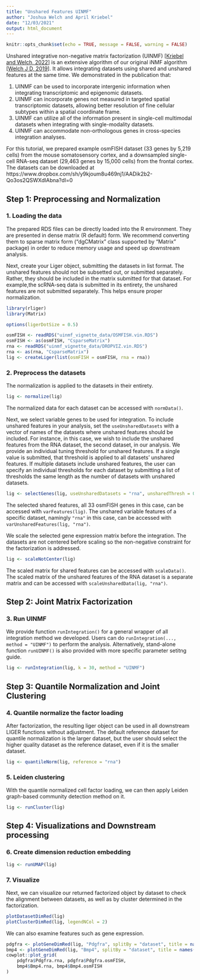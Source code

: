 ```yaml
---
title: "Unshared Features UINMF"
author: "Joshua Welch and April Kriebel"
date: "12/03/2021"
output: html_document
---
```


```r
knitr::opts_chunk$set(echo = TRUE, message = FALSE, warning = FALSE)
```

Unshared integrative non-negative matrix factorization (UINMF) [[Kriebel and Welch, 2022](https://doi.org/10.1038/s41467-022-28431-4)] is an extensive algorithm of our original iNMF algorithm [[Welch J D, 2019](https://doi.org/10.1016/j.cell.2019.05.006)]. It allows integrating datasets using shared and unshared features at the same time. We demonstrated in the publication that: 

1. UINMF can be used to incorporate intergenic information when integrating transcriptomic and epigenomic datasets. 
2. UINMF can incorporate genes not measured in targeted spatial transcriptomic datasets, allowing better resolution of fine cellular subtypes within a spatial coordinate frame. 
3. UINMF can utilize all of the information present in single-cell multimodal datasets when integrating with single-modality datasets. 
4. UINMF can accommodate non-orthologous genes in cross-species integration analyses.

For this tutorial, we prepared example osmFISH dataset (33 genes by 5,219 cells) from the mouse somatosensory cortex, and a downsampled single-cell RNA-seq dataset (29,463 genes by 15,000 cells) from the frontal cortex. The datasets can be downloaded at https://www.dropbox.com/sh/y9kjoum8u469nj1/AADik2b2-Qo3os2QSWXdIAbna?dl=0


## Step 1: Preprocessing and Normalization

### 1. Loading the data

The prepared RDS files can be directly loaded into the R environment. They are presented in dense matrix (R default) form. We recommend converting them to sparse matrix form ("dgCMatrix" class supported by "Matrix" package) in order to reduce memory usage and speed up downstream analysis.

Next, create your Liger object, submitting the datasets in list format. The unshared features should not be subsetted out, or submitted separately. Rather, they should be included in the matrix submitted for that dataset. For example,the scRNA-seq data is submitted in its entirety, the unshared features are not submitted separately. This helps ensure proper normalization.

```r
library(rliger)
library(Matrix)

options(ligerDotSize = 0.5)

osmFISH <- readRDS("uinmf_vignette_data/OSMFISH.vin.RDS")
osmFISH <- as(osmFISH, "CsparseMatrix")
rna <- readRDS("uinmf_vignette_data/DROPVIZ.vin.RDS")
rna <- as(rna, "CsparseMatrix")
lig <- createLiger(list(osmFISH = osmFISH, rna = rna))
```

### 2. Preprocess the datasets

The normalization is applied to the datasets in their entirety.

```r
lig <- normalize(lig)
```

The normalized data for each dataset can be accessed with `normData()`.

Next, we select variable genes to be used for integration. To include unshared features in your analysis, set the `useUnsharedDatasets` with a vector of names of the datasets where unshared features should be included. For instance, in this case, we wish to include the unshared features from the RNA dataset, the second dataset, in our analysis. We provide an individual tuning threshold for unshared features. If a single value is submitted, that threshold is applied to all datasets' unshared features. If multiple datasets include unshared features, the user can specify an individual thresholds for each dataset by submitting a list of thresholds the same length as the number of datasets with unshared datasets.

```r
lig <- selectGenes(lig, useUnsharedDatasets = "rna", unsharedThresh = 0.4)
```
The selected shared features, all 33 osmFISH genes in this case, can be accessed with `varFeatures(lig)`. The unshared variable features of a specific dataset, namingly `"rna"` in this case, can be accessed with `varUnsharedFeatures(lig, "rna")`. 

We scale the selected gene expression matrix before the integration. The datasets are not centered before scaling so the non-negative constraint for the factorization is addressed.

```r
lig <- scaleNotCenter(lig)
```

The scaled matrix for shared features can be accessed with `scaleData()`. The scaled matrix of the unshared features of the RNA dataset is a separate matrix and can be accessed with `scaleUnsharedData(lig, "rna")`.

## Step 2: Joint Matrix Factorization

### 3. Run UINMF

We provide function `runIntegration()` for a general wrapper of all integration method we developed. Users can do `runIntegration(..., method = "UINMF")` to perform the analysis. Alternatively, stand-alone function `runUINMF()` is also provided with more specific parameter setitng guide. 

```r
lig <- runIntegration(lig, k = 30, method = "UINMF")
```
## Step 3: Quantile Normalization and Joint Clustering

### 4. Quantile normalize the factor loading

After factorization, the resulting liger object can be used in all downstream LIGER functions without adjustment. The default reference dataset for quantile normalization is the larger dataset, but the user should select the higher quality dataset as the reference dataset, even if it is the smaller dataset.

```r
lig <- quantileNorm(lig, reference = "rna")
```

### 5. Leiden clustering

With the quantile normalized cell factor loading, we can then apply Leiden graph-based community detection method on it. 

```r
lig <- runCluster(lig)
```

## Step 4: Visualizations and Downstream processing

### 6. Create dimension reduction embedding

```r
lig <- runUMAP(lig)
```

### 7. Visualize

Next, we can visualize our returned factorized object by dataset to check the alignment between datasets, as well as by cluster determined in the factorization.

```r
plotDatasetDimRed(lig)
plotClusterDimRed(lig, legendNCol = 2)
```

We can also examine features such as gene expression. 

```r
pdgfra <- plotGeneDimRed(lig, "Pdgfra", splitBy = "dataset", title = names(lig))
bmp4 <- plotGeneDimRed(lig, "Bmp4", splitBy = "dataset", title = names(lig))
cowplot::plot_grid(
    pdgfra$Pdgfra.rna, pdgfra$Pdgfra.osmFISH,
    bmp4$Bmp4.rna, bmp4$Bmp4.osmFISH
)
```


